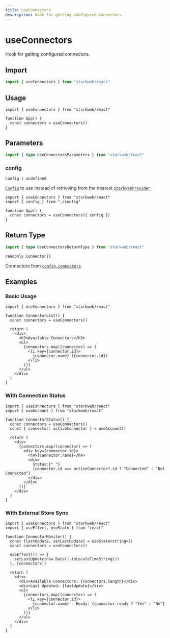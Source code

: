 ```yaml
---
title: useConnectors
description: Hook for getting configured connectors.
---
```


# useConnectors

Hook for getting configured connectors.

## Import

```ts
import { useConnectors } from "starkweb/react"
```

## Usage

```tsx [index.tsx]
import { useConnectors } from "starkweb/react"

function App() {
  const connectors = useConnectors()
}
```

## Parameters

```ts
import { type UseConnectorsParameters } from "starkweb/react"
```

### config

`Config | undefined`

[`Config`](/react/api/createConfig#config) to use instead of retrieving from the nearest [`StarkwebProvider`](/react/api/StarkwebProvider).

```tsx [config.tsx]
import { useConnectors } from "starkweb/react"
import { config } from "./config"

function App() {
  const connectors = useConnectors({ config })
}
```

## Return Type

```ts
import { type UseConnectorsReturnType } from "starkweb/react"
```

`readonly Connector[]`

Connectors from [`config.connectors`](/react/api/createConfig#connectors-1).

## Examples

### Basic Usage

```tsx [basic.tsx]
import { useConnectors } from "starkweb/react"

function ConnectorList() {
  const connectors = useConnectors()

  return (
    <div>
      <h3>Available Connectors</h3>
      <ul>
        {connectors.map((connector) => (
          <li key={connector.id}>
            {connector.name} ({connector.id})
          </li>
        ))}
      </ul>
    </div>
  )
}
```

### With Connection Status

```tsx [connection-status.tsx]
import { useConnectors } from "starkweb/react"
import { useAccount } from "starkweb/react"

function ConnectorStatus() {
  const connectors = useConnectors()
  const { connector: activeConnector } = useAccount()

  return (
    <div>
      {connectors.map((connector) => (
        <div key={connector.id}>
          <h4>{connector.name}</h4>
          <div>
            Status:{" "}
            {connector.id === activeConnector?.id ? "Connected" : "Not Connected"}
          </div>
        </div>
      ))}
    </div>
  )
}
```

### With External Store Sync

```tsx [store-sync.tsx]
import { useConnectors } from "starkweb/react"
import { useEffect, useState } from "react"

function ConnectorMonitor() {
  const [lastUpdate, setLastUpdate] = useState<string>()
  const connectors = useConnectors()

  useEffect(() => {
    setLastUpdate(new Date().toLocaleTimeString())
  }, [connectors])

  return (
    <div>
      <div>Available Connectors: {connectors.length}</div>
      <div>Last Updated: {lastUpdate}</div>
      <ul>
        {connectors.map((connector) => (
          <li key={connector.id}>
            {connector.name} - Ready: {connector.ready ? "Yes" : "No"}
          </li>
        ))}
      </ul>
    </div>
  )
}
```
